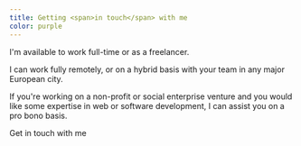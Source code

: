 ```yaml
---
title: Getting <span>in touch</span> with me
color: purple
---
```


I'm available to work <span>full-time</span> or as a <span>freelancer</span>.

I can work fully <span>remotely</span>, or on a <span>hybrid</span> basis with your team in any major European city.

If you're working on a <span>non-profit</span> or <span>social enterprise</span> venture and you would like some <span>expertise</span> in web or software development, I can assist you on a pro bono basis.

<TextLink as="a" color={frontmatter.color} href="/contact">Get in touch with me</TextLink>
